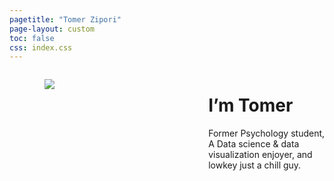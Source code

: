 ```yaml
---
pagetitle: "Tomer Zipori"
page-layout: custom
toc: false
css: index.css
---
```


:::::::::: columns
::: {.column .col-v-left width="5%"}
:::

::::: {.column .col-v-left width="30%"}
:::: {.column-margin width="5%"}
::: portrait
![](static/favicon.png)
:::
::::
:::::

::: {.column .col-v-left width="10%"}
:::

:::: {.column .col-v-left width="35%"}
# I'm Tomer

::: {tomer-intro}
Former Psychology student, A Data science & data visualization enjoyer, and lowkey just a chill guy.
:::
::::
::::::::::
